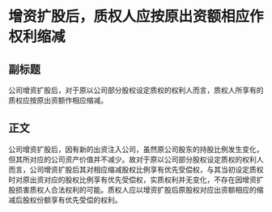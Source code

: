 # 增资扩股后，质权人应按原出资额相应作权利缩减
## 副标题
公司增资扩股后，对于原以公司部分股权设定质权的权利人而言，质权人所享有的质权应按原出资额作相应缩减。
## 正文
公司增资扩股后，因有新的出资注入公司，虽然原公司股东的持股比例发生变化，但其所对应的公司资产价值并不减少。故对于原以公司部分股权设定质权的权利人而言，公司增资扩股后其对相应缩减股权比例享有优先受偿权，与其当初设定质权时对原出资对应的股权比例享有优先受偿权，实质权利并无变化，不存在因增资扩股损害质权人合法权利的可能。质权人应以增资扩股后原股权对应出资额相应的缩减后股权份额享有优先受偿的权利。